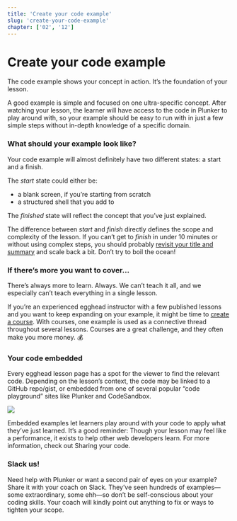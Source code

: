 ```yaml
---
title: 'Create your code example'
slug: 'create-your-code-example'
chapter: ['02', '12']
---
```


# Create your code example

The code example shows your concept in action. It’s the foundation of your lesson.

A good example is simple and focused on one ultra-specific concept. After watching your lesson, the learner will have access to the code in Plunker to play around with, so your example should be easy to run with in just a few simple steps without in-depth knowledge of a specific domain.

### What should your example look like?

Your code example will almost definitely have two different states: a start and a finish.

The _start_ state could either be:

- a blank screen, if you’re starting from scratch
- a structured shell that you add to

The _finished_ state will reflect the concept that you’ve just explained.

The difference between _start_ and _finish_ directly defines the scope and complexity of the lesson. If you can’t get to _finish_ in under 10 minutes or without using complex steps, you should probably [revisit your title and summary](/write-the-title-and-summary) and scale back a bit. Don’t try to boil the ocean!

### If there’s more you want to cover...

There’s always more to learn. Always. We can’t teach it all, and we especially can’t teach everything in a single lesson.

If you’re an experienced egghead instructor with a few published lessons and you want to keep expanding on your example, it might be time to [create a course](/why-create-a-course). With courses, one example is used as a connective thread throughout several lessons. Courses are a great challenge, and they often make you more money. 💰

### Your code embedded

Every egghead lesson page has a spot for the viewer to find the relevant code. Depending on the lesson’s context, the code may be linked to a GitHub repo/gist, or embedded from one of several popular “code playground” sites like Plunker and CodeSandbox.

![](../../../images/screenshots/your-code-embedded.png)

Embedded examples let learners play around with your code to apply what they’ve just learned. It’s a good reminder: Though your lesson may feel like a performance, it exists to help other web developers learn. For more information, check out Sharing your code.

### Slack us!

Need help with Plunker or want a second pair of eyes on your example? Share it with your coach on Slack. They’ve seen hundreds of examples—some extraordinary, some ehh—so don’t be self-conscious about your coding skills. Your coach will kindly point out anything to fix or ways to tighten your scope.

